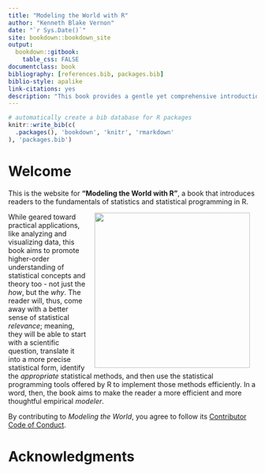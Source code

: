 ```yaml
--- 
title: "Modeling the World with R"
author: "Kenneth Blake Vernon"
date: "`r Sys.Date()`"
site: bookdown::bookdown_site
output: 
  bookdown::gitbook:
    table_css: FALSE
documentclass: book
bibliography: [references.bib, packages.bib]
biblio-style: apalike
link-citations: yes
description: "This book provides a gentle yet comprehensive introduction to doing basic statistics in R."
---
```


```r
# automatically create a bib database for R packages
knitr::write_bib(c(
  .packages(), 'bookdown', 'knitr', 'rmarkdown'
), 'packages.bib')
```

# Welcome {-}

This is the website for __"Modeling the World with R"__, a book that introduces readers to the fundamentals of statistics and statistical programming in R.  

<img src="images/book_cover.png" width="315" height="315" align="right" style="margin: 0 1em 0 1em" />

While geared toward practical applications, like analyzing and visualizing data, this book aims to promote higher-order understanding of statistical concepts and theory too - not just the _how_, but the _why_. The reader will, thus, come away with a better sense of statistical _relevance_; meaning, they will be able to start with a scientific question, translate it into a more precise statistical form, identify the _appropriate_ statistical methods, and then use the statistical programming tools offered by R to implement those methods efficiently. In a word, then, the book aims to make the reader a more efficient and more thoughtful empirical _modeler_.  

<!-- book is also free and open source, licensed under the Creative Commons ... -->

By contributing to _Modeling the World_, you agree to follow its [Contributor Code of Conduct](https://github.com/kbvernon/modtheworld/blob/main/CODE_OF_CONDUCT.md). 

# Acknowledgments {-}

